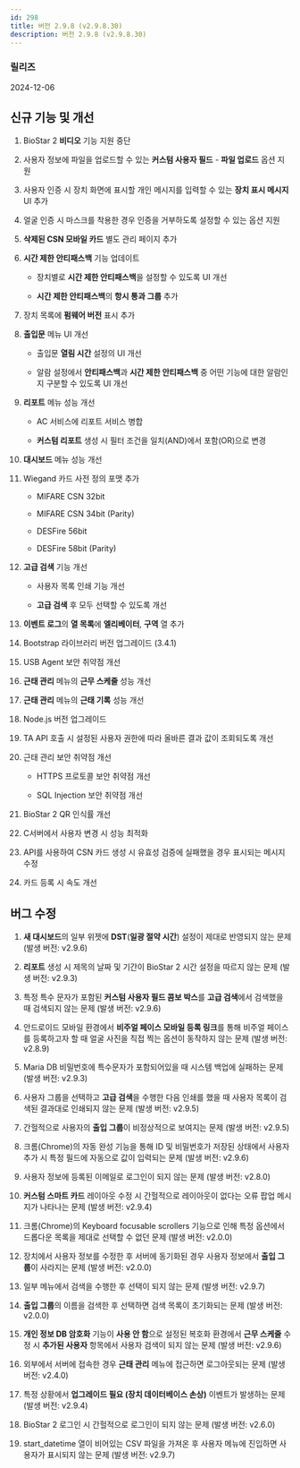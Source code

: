 ```yaml
---
id: 298
title: 버전 2.9.8 (v2.9.8.30)
description: 버전 2.9.8 (v2.9.8.30)
---
```


### 릴리즈

2024-12-06

## 신규 기능 및 개선

1. BioStar 2 **비디오** 기능 지원 중단

1. 사용자 정보에 파일을 업로드할 수 있는 **커스텀 사용자 필드** - **파일 업로드** 옵션 지원

1. 사용자 인증 시 장치 화면에 표시할 개인 메시지를 입력할 수 있는 **장치 표시 메시지** UI 추가

1. 얼굴 인증 시 마스크를 착용한 경우 인증을 거부하도록 설정할 수 있는 옵션 지원

1. **삭제된 CSN 모바일 카드** 별도 관리 페이지 추가

1. **시간 제한 안티패스백** 기능 업데이트

    * 장치별로 **시간 제한 안티패스백**을 설정할 수 있도록 UI 개선

    * **시간 제한 안티패스백**의 **항시 통과 그룹** 추가

1. 장치 목록에 **펌웨어 버전** 표시 추가

1. **출입문** 메뉴 UI 개선

    * 출입문 **열림 시간** 설정의 UI 개선

    * 알람 설정에서 **안티패스백**과 **시간 제한 안티패스백** 중 어떤 기능에 대한 알람인지 구분할 수 있도록 UI 개선

1. **리포트** 메뉴 성능 개선

    * AC 서비스에 리포트 서비스 병합

    * **커스텀 리포트** 생성 시 필터 조건을 일치(AND)에서 포함(OR)으로 변경

1. **대시보드** 메뉴 성능 개선

1. Wiegand 카드 사전 정의 포맷 추가

    * MIFARE CSN 32bit

    * MIFARE CSN 34bit (Parity)

    * DESFire 56bit

    * DESFire 58bit (Parity)

1. **고급 검색** 기능 개선

    * 사용자 목록 인쇄 기능 개선

    * **고급 검색** 후 모두 선택할 수 있도록 개선

1. **이벤트 로그**의 **열 목록**에 **엘리베이터**, **구역** 열 추가

1. Bootstrap 라이브러리 버전 업그레이드 (3.4.1)

1. USB Agent 보안 취약점 개선

1. **근태 관리** 메뉴의 **근무 스케줄** 성능 개선

1. **근태 관리** 메뉴의 **근태 기록** 성능 개선

1. Node.js 버전 업그레이드

1. TA API 호출 시 설정된 사용자 권한에 따라 올바른 결과 값이 조회되도록 개선

1. 근태 관리 보안 취약점 개선

    * HTTPS 프로토콜 보안 취약점 개선

    * SQL Injection 보안 취약점 개선

1. BioStar 2 QR 인식률 개선

1. C서버에서 사용자 변경 시 성능 최적화

1. API를 사용하여 CSN 카드 생성 시 유효성 검증에 실패했을 경우 표시되는 메시지 수정

1. 카드 등록 시 속도 개선

## 버그 수정

1. **새 대시보드**의 일부 위젯에 **DST**(**일광 절약 시간**) 설정이 제대로 반영되지 않는 문제 (발생 버전: v2.9.6)

1. **리포트** 생성 시 제목의 날짜 및 기간이 BioStar 2 시간 설정을 따르지 않는 문제 (발생 버전: v2.9.3)

1. 특정 특수 문자가 포함된 **커스텀 사용자 필드 콤보 박스**를 **고급 검색**에서 검색했을 때 검색되지 않는 문제 (발생 버전: v2.9.6)

1. 안드로이드 모바일 환경에서 **비주얼 페이스 모바일 등록 링크**를 통해 비주얼 페이스를 등록하고자 할 때 얼굴 사진을 직접 찍는 옵션이 동작하지 않는 문제 (발생 버전: v2.8.9)

1. Maria DB 비밀번호에 특수문자가 포함되어있을 때 시스템 백업에 실패하는 문제 (발생 버전: v2.9.3)

1. 사용자 그룹을 선택하고 **고급 검색**을 수행한 다음 인쇄를 했을 때 사용자 목록이 검색된 결과대로 인쇄되지 않는 문제 (발생 버전: v2.9.5)

1. 간헐적으로 사용자의 **출입 그룹**이 비정상적으로 보여지는 문제 (발생 버전: v2.9.5)

1. 크롬(Chrome)의 자동 완성 기능을 통해 ID 및 비밀번호가 저장된 상태에서 사용자 추가 시 특정 필드에 자동으로 값이 입력되는 문제 (발생 버전: v2.9.6)

1. 사용자 정보에 등록된 이메일로 로그인이 되지 않는 문제 (발생 버전: v2.8.0)

1. **커스텀 스마트 카드** 레이아웃 수정 시 간헐적으로 레이아웃이 없다는 오류 팝업 메시지가 나타나는 문제 (발생 버전: v2.9.4)

1. 크롬(Chrome)의 Keyboard focusable scrollers 기능으로 인해 특정 옵션에서 드롭다운 목록을 제대로 선택할 수 없던 문제 (발생 버전: v2.0.0)

1. 장치에서 사용자 정보를 수정한 후 서버에 동기화된 경우 사용자 정보에서 **출입 그룹**이 사라지는 문제 (발생 버전: v2.0.0)

1. 일부 메뉴에서 검색을 수행한 후 선택이 되지 않는 문제 (발생 버전: v2.9.7)

1. **출입 그룹**의 이름을 검색한 후 선택하면 검색 목록이 초기화되는 문제 (발생 버전: v2.0.0)

1. **개인 정보 DB 암호화** 기능이 **사용 안 함**으로 설정된 복호화 환경에서 **근무 스케줄** 수정 시 **추가된 사용자** 항목에서 사용자 검색이 되지 않는 문제 (발생 버전: v2.9.6)

1. 외부에서 서버에 접속한 경우 **근태 관리** 메뉴에 접근하면 로그아웃되는 문제 (발생 버전: v2.4.0)

1. 특정 상황에서 **업그레이드 필요 (장치 데이터베이스 손상)** 이벤트가 발생하는 문제 (발생 버전: v2.9.4)

1. BioStar 2 로그인 시 간헐적으로 로그인이 되지 않는 문제 (발생 버전: v2.6.0)

1. start_datetime 열이 비어있는 CSV 파일을 가져온 후 사용자 메뉴에 진입하면 사용자가 표시되지 않는 문제 (발생 버전: v2.9.7)